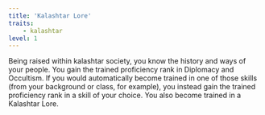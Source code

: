 ```yaml
---
title: 'Kalashtar Lore'
traits:
    - kalashtar
level: 1
---
```


Being raised within kalashtar society, you know the history and ways of your people. You gain the trained proficiency rank in Diplomacy and Occultism. If you would automatically become trained in one of those skills (from your background or class, for example), you instead gain the trained proficiency rank in a skill of your choice. You also become trained in a Kalashtar Lore.
